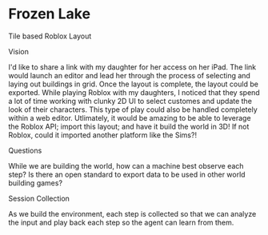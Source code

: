 
<Meta title="menu/micro/games/roblox" />

# Frozen Lake

<Subtitle>Tile based Roblox Layout</Subtitle>

<SubHeadline>Vision</SubHeadline>

<Paragraph>
I'd like to share a link with my daughter for her access on her iPad. The link would launch an editor and lead her through the process of selecting and laying out buildings in grid. Once the layout is complete, the layout could be exported.  
</Paragraph>

<Paragraph>
While playing Roblox with my daughters, I noticed that they spend a lot of time working with clunky 2D UI to select customes and update the look of their characters. This type of play could also be handled completely within a web editor.
</Paragraph>

<Paragraph>
Utlimately, it would be amazing to be able to leverage the Roblox API; import this layout; and have it build the world in 3D!
If not Roblox, could it imported another platform like the Sims?! 
</Paragraph>

<SubHeadline>Questions</SubHeadline>

<Paragraph>
While we are building the world, how can a machine best observe each step?  
</Paragraph>

<Paragraph>
Is there an open standard to export data to be used in other world building games? 
</Paragraph>

<SubHeadline>Session Collection</SubHeadline>

<Paragraph>
As we build the environment, each step is collected so that we can analyze the input and play back each step so the agent can learn from them.
</Paragraph>

<Canvas>
  <Story name="roblox">
    <Roblox config={{text: "roblox", hasBackground: false}} />
  </Story>
</Canvas>